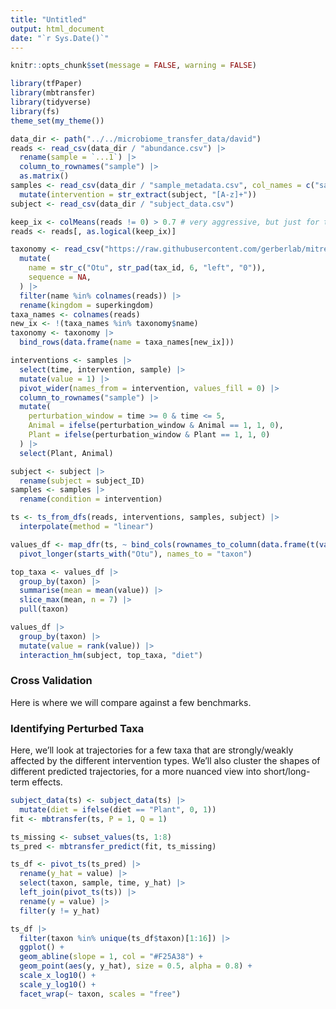```yaml
---
title: "Untitled"
output: html_document
date: "`r Sys.Date()`"
---
```


```r
knitr::opts_chunk$set(message = FALSE, warning = FALSE)
```

```r
library(tfPaper)
library(mbtransfer)
library(tidyverse)
library(fs)
theme_set(my_theme())
```

```r
data_dir <- path("../../microbiome_transfer_data/david")
reads <- read_csv(data_dir / "abundance.csv") |>
  rename(sample = `...1`) |>
  column_to_rownames("sample") |>
  as.matrix()
samples <- read_csv(data_dir / "sample_metadata.csv", col_names = c("sample", "subject", "time")) |>
  mutate(intervention = str_extract(subject, "[A-z]+"))
subject <- read_csv(data_dir / "subject_data.csv")

keep_ix <- colMeans(reads != 0) > 0.7 # very aggressive, but just for testing
reads <- reads[, as.logical(keep_ix)]
```

```r
taxonomy <- read_csv("https://raw.githubusercontent.com/gerberlab/mitre/master/mitre/example_data/david/taxaTable.csv") |>
  mutate(
    name = str_c("Otu", str_pad(tax_id, 6, "left", "0")),
    sequence = NA,
  ) |>
  filter(name %in% colnames(reads)) |>
  rename(kingdom = superkingdom)
taxa_names <- colnames(reads)
new_ix <- !(taxa_names %in% taxonomy$name)
taxonomy <- taxonomy |>
  bind_rows(data.frame(name = taxa_names[new_ix]))
```


```r
interventions <- samples |>
  select(time, intervention, sample) |>
  mutate(value = 1) |>
  pivot_wider(names_from = intervention, values_fill = 0) |>
  column_to_rownames("sample") |>
  mutate(
    perturbation_window = time >= 0 & time <= 5,
    Animal = ifelse(perturbation_window & Animal == 1, 1, 0),
    Plant = ifelse(perturbation_window & Plant == 1, 1, 0)
  ) |>
  select(Plant, Animal)

subject <- subject |>
  rename(subject = subject_ID)
samples <- samples |>
  rename(condition = intervention)
```

```r
ts <- ts_from_dfs(reads, interventions, samples, subject) |>
  interpolate(method = "linear")

values_df <- map_dfr(ts, ~ bind_cols(rownames_to_column(data.frame(t(values(.))), "sample"), time = .@time), .id = "subject") |>
  pivot_longer(starts_with("Otu"), names_to = "taxon")
```

```r
top_taxa <- values_df |>
  group_by(taxon) |>
  summarise(mean = mean(value)) |>
  slice_max(mean, n = 7) |>
  pull(taxon)

values_df |>
  group_by(taxon) |>
  mutate(value = rank(value)) |>
  interaction_hm(subject, top_taxa, "diet")
```

### Cross Validation

Here is where we will compare against a few benchmarks.

### Identifying Perturbed Taxa

Here, we'll look at trajectories for a few taxa that are strongly/weakly
affected by the different intervention types. We'll also cluster the shapes of
different predicted trajectories, for a more nuanced view into short/long-term
effects.

```r
subject_data(ts) <- subject_data(ts) |>
  mutate(diet = ifelse(diet == "Plant", 0, 1))
fit <- mbtransfer(ts, P = 1, Q = 1)
```

```r
ts_missing <- subset_values(ts, 1:8)
ts_pred <- mbtransfer_predict(fit, ts_missing)
```

```r
ts_df <- pivot_ts(ts_pred) |>
  rename(y_hat = value) |>
  select(taxon, sample, time, y_hat) |>
  left_join(pivot_ts(ts)) |>
  rename(y = value) |>
  filter(y != y_hat)
```


```r
ts_df |>
  filter(taxon %in% unique(ts_df$taxon)[1:16]) |>
  ggplot() +
  geom_abline(slope = 1, col = "#F25A38") +
  geom_point(aes(y, y_hat), size = 0.5, alpha = 0.8) +
  scale_x_log10() +
  scale_y_log10() +
  facet_wrap(~ taxon, scales = "free")
```
